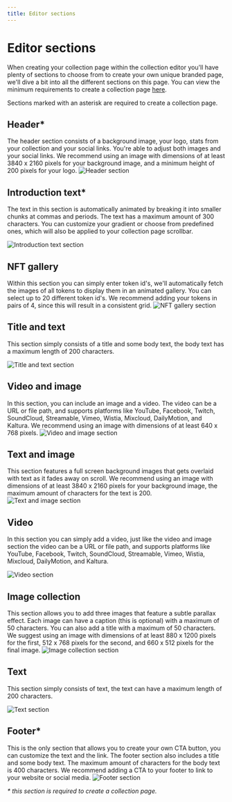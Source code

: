 ```yaml
---
title: Editor sections
---
```



# Editor sections
When creating your collection page within the collection editor you'll have plenty of sections to choose from to create your own unique branded page, we'll dive a bit into all the different sections on this page.
You can view the minimum requirements to create a collection page [here](/service/sphere/publish-collections#minimum-requirements).

Sections marked with an asterisk are required to create a collection page.

## Header*
The header section consists of a background image, your logo, stats from your collection and your social links.
You're able to adjust both images and your social links.
<Callout>
  We recommend using an image with dimensions of at least 3840 x 2160 pixels for your background image, and a minimum height of 200 pixels for your logo.
</Callout>
![Header section](/editor-previews/header.png)

## Introduction text*
The text in this section is automatically animated by breaking it into smaller chunks at commas and periods. The text has a maximum amount of 300 characters. You can customize your gradient or choose from predefined ones, which will also be applied to your collection page scrollbar.

![Introduction text section](/editor-previews/introduction-text.png)

## NFT gallery
Within this section you can simply enter token id's, we'll automatically fetch the images of all tokens to display them in an animated gallery. You can select up to 20 different token id's.
<Callout>
  We recommend adding your tokens in pairs of 4, since this will result in a consistent grid.
</Callout>
![NFT gallery section](/editor-previews/nft-gallery.png)

## Title and text
This section simply consists of a title and some body text, the body text has a maximum length of 200 characters.

![Title and text section](/editor-previews/title-and-text.png)

## Video and image
In this section, you can include an image and a video. The video can be a URL or file path, and supports platforms like YouTube, Facebook, Twitch, SoundCloud, Streamable, Vimeo, Wistia, Mixcloud, DailyMotion, and Kaltura.
<Callout>
  We recommend using an image with dimensions of at least 640 x 768 pixels.
</Callout>
![Video and image section](/editor-previews/video-and-image.png)

## Text and image
This section features a full screen background images that gets overlaid with text as it fades away on scroll.
<Callout>
  We recommend using an image with dimensions of at least 3840 x 2160 pixels for your background image, the maximum amount of characters for the text is 200.
</Callout>
![Text and image section](/editor-previews/text-and-image.png)

## Video
In this section you can simply add a video, just like the video and image section the video can be a URL or file path, and supports platforms like YouTube, Facebook, Twitch, SoundCloud, Streamable, Vimeo, Wistia, Mixcloud, DailyMotion, and Kaltura.

![Video section](/editor-previews/video.png)

## Image collection
This section allows you to add three images that feature a subtle parallax effect. Each image can have a caption (this is optional) with a maximum of 50 characters. You can also add a title with a maximum of 50 characters.
<Callout>
 We suggest using an image with dimensions of at least 880 x 1200 pixels for the first, 512 x 768 pixels for the second, and 660 x 512 pixels for the final image.
</Callout>
![Image collection section](/editor-previews/image-collection.png)

## Text
This section simply consists of text, the text can have a maximum length of 200 characters.

![Text section](/editor-previews/text.png)

## Footer*
This is the only section that allows you to create your own CTA button, you can customize the text and the link. The footer section also includes a title and some body text. The maximum amount of characters for the body text is 400 characters.
<Callout>
 We recommend adding a CTA to your footer to link to your website or social media.
</Callout>
![Footer section](/editor-previews/footer.png)

_* this section is required to create a collection page._